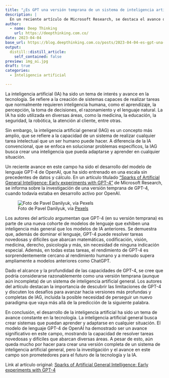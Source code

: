 ```yaml
---
title: "¿Es GPT una versión temprana de un sistema de inteligencia artificial general?"
description: |
  En un reciente artículo de Microsoft Research, se destaca el avance del modelo de lenguaje GPT-4 de OpenAI, que ha sido entrenado en una escala sin precedentes de datos y cálculo, y se argumenta que podría considerarse como una versión temprana de un sistema de inteligencia artificial general. A pesar de esto, aún queda mucho por hacer para crear una versión completa de un sistema de inteligencia artificial general, pero la investigación y el avance en este campo son prometedores para el futuro de la tecnología y la IA.
author:
  - name: Deep Thinking
    url: https://deepthinking.com.co/
date: 2023-04-04
base_url: https://blog.deepthinking.com.co/posts/2023-04-04-es-gpt-una-versin-temprana-de-un-sistema-de-inteligencia-artificial-general/
output:
  distill::distill_article:
    self_contained: false
preview: img_ai.jpg
draft: true
categories:
  - Inteligencia artificial

---
```



La inteligencia artificial (IA) ha sido un tema de interés y avance en la tecnología. Se refiere a la creación de sistemas capaces de realizar tareas que normalmente requieren inteligencia humana, como el aprendizaje, la percepción, la toma de decisiones, el razonamiento y el lenguaje natural. La IA ha sido utilizada en diversas áreas, como la medicina, la educación, la seguridad, la robótica, la atención al cliente, entre otras.

Sin embargo, la inteligencia artificial general (IAG) es un concepto más amplio, que se refiere a la capacidad de un sistema de realizar cualquier tarea intelectual que un ser humano puede hacer. A diferencia de la IA convencional, que se enfoca en solucionar problemas específicos, la IAG busca crear una inteligencia que pueda adaptarse y aprender en cualquier situación.

Un reciente avance en este campo ha sido el desarrollo del modelo de lenguaje GPT-4 de OpenAI, que ha sido entrenado en una escala sin precedentes de datos y cálculo. En un artículo titulado ["Sparks of Artificial General Intelligence: Early experiments with GPT-4"](https://arxiv.org/pdf/2303.12712.pdf){target="_blank"} de Microsoft Research, se informa sobre la investigación de una versión temprana de GPT-4, cuando todavía estaba en desarrollo activo por OpenAI.

![Foto de Pavel Danilyuk, vía [Pexels](https://www.pexels.com){target="_blank"}](img_ai.jpg)


Los autores del artículo argumentan que GPT-4 (en su versión temprana) es parte de una nueva cohorte de modelos de lenguaje que exhiben una inteligencia más general que los modelos de IA anteriores. Se demuestra que, además de dominar el lenguaje, GPT-4 puede resolver tareas novedosas y difíciles que abarcan matemáticas, codificación, visión, medicina, derecho, psicología y más, sin necesidad de ninguna indicación especial. Además, en todas estas tareas, el rendimiento de GPT-4 es sorprendentemente cercano al rendimiento humano y a menudo supera ampliamente a modelos anteriores como ChatGPT.

Dado el alcance y la profundidad de las capacidades de GPT-4, se cree que podría considerarse razonablemente como una versión temprana (aunque aún incompleta) de un sistema de inteligencia artificial general. Los autores del artículo destacan la importancia de descubrir las limitaciones de GPT-4 y discuten los desafíos para avanzar hacia versiones más profundas y completas de IAG, incluida la posible necesidad de perseguir un nuevo paradigma que vaya más allá de la predicción de la siguiente palabra.

En conclusión, el desarrollo de la inteligencia artificial ha sido un tema de avance constante en la tecnología. La inteligencia artificial general busca crear sistemas que puedan aprender y adaptarse en cualquier situación. El modelo de lenguaje GPT-4 de OpenAI ha demostrado ser un avance significativo en este campo, mostrando la capacidad de resolver tareas novedosas y difíciles que abarcan diversas áreas. A pesar de esto, aún queda mucho por hacer para crear una versión completa de un sistema de inteligencia artificial general, pero la investigación y el avance en este campo son prometedores para el futuro de la tecnología y la IA.

Link al artículo original: [Sparks of Artificial General Intelligence: Early experiments with GPT-4](https://arxiv.org/pdf/2303.12712.pdf){target="_blank"}



